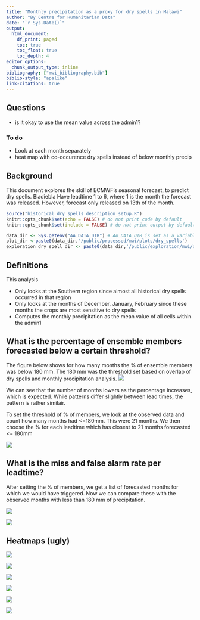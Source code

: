 ```yaml
---
title: "Monthly precipitation as a proxy for dry spells in Malawi"
author: "By Centre for Humanitarian Data"
date: "`r Sys.Date()`"
output:
  html_document:
    df_print: paged
    toc: true
    toc_float: true
    toc_depth: 4
editor_options:
  chunk_output_type: inline
bibliography: ["mwi_bibliography.bib"]
biblio-style: "apalike"
link-citations: true
---
```

## Questions
- is it okay to use the mean value across the admin1? 

### To do
<!-- - Remove occurrences of dry spells where <=3 adm2's within Southern region experienced a dry spell -->
- Look at each month separately
- heat map with co-occurence dry spells instead of below monthly precip

## Background
This document explores the skill of ECMWF's seasonal forecast, to predict dry spells. Bladiebla
Have leadtime 1 to 6, where 1 is the month the forecast was released. However, forecast only released on 13th of the month. 


```r
source("historical_dry_spells_description_setup.R")
knitr::opts_chunk$set(echo = FALSE) # do not print code by default
knitr::opts_chunk$set(include = FALSE) # do not print output by default
```

```r
data_dir <- Sys.getenv("AA_DATA_DIR") # AA_DATA_DIR is set as a variable in .Renviron or .bashprofile
plot_dir <-paste0(data_dir,'/public/processed/mwi/plots/dry_spells')
exploration_dry_spell_dir <- paste0(data_dir,'/public/exploration/mwi/dryspells/')
```

## Definitions
This analysis

- Only looks at the Southern region since almost all historical dry spells occurred in that region
- Only looks at the months of December, January, February since these months the crops are most sensitive to dry spells
<!-- - Defines a dry spell as at least 14 consecutive days with less than 2mm cumulative precipitation. The second part of the analysis compares this with a definition of at least 14 consecutive dry days, where a dry day is defined as receiving less than 4mm on one day. -->
<!-- - Includes all dry spells, regardless of whether they occurred during the rainy season or not (only relevant for December) -->
<!-- - Classifies a month as having experienced a dry spell, if at least **7** days of that month were within a dry spell -->
<!-- - Aggregates historical dry spells and monthly precipitation to admin1 (Southern region), since precipitation forecasts have too much spatial uncertainty to forecast ad the admin2 level -->
- Computes the monthly precipitation as the mean value of all cells within the admin1
<!-- - Firstly computes the occurrence of a dry spell as the mean value of all cells within an admin2. Therafter, this is aggregated to admin1 by identifying it as a dry spell if at least one admin2 within the admin1 experienced a dry spell at that time. -->
<!-- - Classifies a match between monthly precipitation and a dry spell, if they occurred during the same month **and** in the same admin1. -->

## What is the percentage of ensemble members forecasted below a certain threshold? 
The figure below shows for how many months the % of ensemble members was below 180 mm. The 180 mm was the threshold set based on overlap of dry spells and monthly precipitation analysis. 
![](`r paste0(plot_dir,'/seasonal/mwi_plot_monthly_forecast_percmembers_below_180.png')`)


We can see that the number of months lowers as the percentage increases, which is expected. While patterns differ slightly between lead times, the pattern is rather similair. 

To set the threshold of % of members, we look at the observed data and count how many months had <=180mm. This were 21 months. We then choose the % for each leadtime which has closest to 21 months forecasted <= 180mm

![](`r paste0(plot_dir,'/seasonal/mwi_plot_monthly_forecast_percmembers_threshold.png')`)


## What is the miss and false alarm rate per leadtime? 
After setting the % of members, we get a list of forecasted months for which we would have triggered. Now we can compare these with the observed months with less than 180 mm of precipitation. 

![](`r paste0(plot_dir,'/seasonal/mwi_plot_monthly_forecast_miss_falsealarms.png')`)

![](`r paste0(plot_dir,'/seasonal/mwi_plot_monthly_forecast_contigencymatrices.png')`)

## Heatmaps (ugly)
![](`r paste0(exploration_dry_spell_dir,'monthly_precipitation/mwi_viz_hm_monthly_precip_obsfor_mean_th180_perc_45_lt1_adm1_southern_decjanfeb.png')`)

![](`r paste0(exploration_dry_spell_dir,'monthly_precipitation/mwi_viz_hm_monthly_precip_obsfor_mean_th180_perc_40_lt2_adm1_southern_decjanfeb.png')`)

![](`r paste0(exploration_dry_spell_dir,'monthly_precipitation/mwi_viz_hm_monthly_precip_obsfor_mean_th180_perc_44_lt3_adm1_southern_decjanfeb.png')`)

![](`r paste0(exploration_dry_spell_dir,'monthly_precipitation/mwi_viz_hm_monthly_precip_obsfor_mean_th180_perc_47_lt4_adm1_southern_decjanfeb.png')`)

![](`r paste0(exploration_dry_spell_dir,'monthly_precipitation/mwi_viz_hm_monthly_precip_obsfor_mean_th180_perc_48_lt5_adm1_southern_decjanfeb.png')`)

![](`r paste0(exploration_dry_spell_dir,'monthly_precipitation/mwi_viz_hm_monthly_precip_obsfor_mean_th180_perc_45_lt6_adm1_southern_decjanfeb.png')`)

